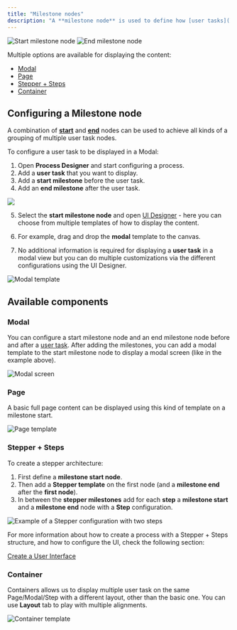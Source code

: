 ```yaml
---
title: "Milestone nodes"
description: "A **milestone node** is used to define how [user tasks](../node/user-task-node.md) (which are placed between two milestones - **start milestone** and **end milestone**) will be displayed."
---
```


![Start milestone node](https://s3.eu-west-1.amazonaws.com/docx.flowx.ai/building-blocks/node/milestone_node_start.png#center)
![End milestone node](https://s3.eu-west-1.amazonaws.com/docx.flowx.ai/building-blocks/node/milestone_node_end.png#center)

Multiple options are available for displaying the content:

* [Modal](milestone-node.md#modal)
* [Page](milestone-node.md#page)
* [Stepper + Steps](milestone-node.md#stepper--steps)
* [Container](milestone-node.md#container)

## Configuring a Milestone node

A combination of [**start**](../node/start-end-node.md#configuring-a-start-node) and [**end**](./start-end-node.md#configuring-an-end-node) nodes can be used to achieve all kinds of a grouping of multiple user task nodes.

To configure a user task to be displayed in a Modal:

1. Open **Process Designer** and start configuring a process.
2. Add a **user task** that you want to display.
3. Add a **start milestone** before the user task.
4. Add an **end milestone** after the user task.

![](https://s3.eu-west-1.amazonaws.com/docx.flowx.ai/building-blocks/node/milestone_node_modal_config.gif)

5. Select the **start milestone node** and open [UI Designer](../ui-designer/ui-designer.md) - here you can choose from multiple templates of how to display the content.

6. For example, drag and drop the **modal** template to the canvas.

7. No additional information is required for displaying a **user task** in a modal view but you can do multiple customizations via the different configurations using the UI Designer.

![Modal template](https://s3.eu-west-1.amazonaws.com/docx.flowx.ai/building-blocks/node/milestone_node_modal_config1.gif)

## Available components

### Modal

You can configure a start milestone node and an end milestone node before and after a [user task](../node/user-task-node.md). After adding the milestones, you can add a modal template to the start milestone node to display a modal screen (like in the example above).

![Modal screen](https://s3.eu-west-1.amazonaws.com/docx.flowx.ai/building-blocks/node/modal_screen.png)

### Page

A basic full page content can be displayed using this kind of template on a milestone start.

![Page template](https://s3.eu-west-1.amazonaws.com/docx.flowx.ai/building-blocks/node/milestone_page.png)

### Stepper + Steps

To create a stepper architecture:

1. First define a **milestone start node**.
2. Then add a **Stepper template** on the first node (and a **milestone end** after the **first node**).
3. In between the **stepper milestones** add for each **step** a **milestone start** and a **milestone end** node with a **Step** configuration.

![Example of a Stepper configuration with two steps](https://s3.eu-west-1.amazonaws.com/docx.flowx.ai/building-blocks/node/stepper_config_two_steps.png)

For more information about how to create a process with a Stepper + Steps structure, and how to configure the UI, check the following section:

[Create a User Interface](../../flowx-designer/managing-a-process-flow/creating-a-user-interface.md)

### Container

Containers allows us to display multiple user task on the same Page/Modal/Step with a different layout, other than the basic one. You can use **Layout** tab to play with multiple alignments.

![Container template](https://s3.eu-west-1.amazonaws.com/docx.flowx.ai/building-blocks/node/milestone_container.png)
